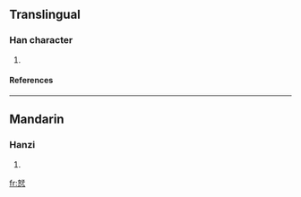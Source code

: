 ==Translingual==
===Han character===
{{Han char|rn=61|rad=心|as=06|sn=10|four=|canj=女木心 (VDP)}}
# {{defn|Han|sort=心06}}
====References====
{{Han ref|kx=0384.060|dkj=10550|dj=0714.240|hdz=42293.100|uh=604F|ud=24655}}
----
==Mandarin==
===Hanzi===
{{cmn-hanzi|pin=[[hǎo]] ([[hao3]])|wg=hao<sup>3</sup>}}
# {{defn|Mandarin}}

[[fr:恏]]